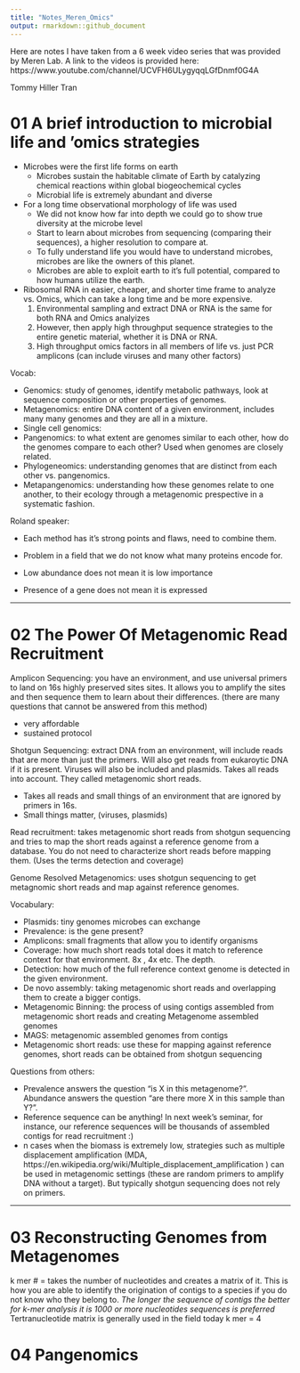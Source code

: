 ```yaml
---
title: "Notes_Meren_Omics"
output: rmarkdown::github_document
---
```


Here are notes I have taken from a 6 week video series that was provided by Meren Lab.
A link to the videos is provided here: https://www.youtube.com/channel/UCVFH6ULygyqqLGfDnmf0G4A

Tommy Hiller Tran

# 01 A brief introduction to microbial life and 'omics strategies

* Microbes were the first life forms on earth
  + Microbes sustain the habitable climate of Earth by catalyzing chemical reactions within global biogeochemical cycles
  + Microbial life is extremely abundant and diverse
  
* For a long time observational morphology of life was used
  + We did not know how far into depth we could go to show true diversity at the microbe level
  + Start to learn about microbes from sequencing (comparing their sequences), a higher resolution to compare at.
  + To fully understand life you would have to understand microbes, microbes are like the owners of this planet. 
  + Microbes are able to exploit earth to it's full potential, compared to how humans utilize the earth. 
  
* Ribosomal RNA in easier, cheaper, and shorter time frame to analyze vs. Omics, which can take a long time and be more expensive. 
  1. Environmental sampling and extract DNA or RNA is the same for both RNA and Omics analyizes
  2. However, then apply high throughput sequence strategies to the entire genetic material, whether it is DNA or RNA. 
  3. High throughput omics factors in all members of life vs. just PCR amplicons (can include viruses and many other factors)
  
Vocab:

* Genomics: study of genomes, identify metabolic pathways, look at sequence composition or other properties of genomes.
* Metagenomics: entire DNA content of a given environment, includes many many genomes and they are all in a mixture. 
* Single cell genomics:
* Pangenomics: to what extent are genomes similar to each other, how do the genomes compare to each other? Used when genomes are closely related.
* Phylogeneomics: understanding genomes that are distinct from each other vs. pangenomics. 
* Metapangenomics: understanding how these genomes relate to one another, to their ecology through a metagenomic prespective in a systematic fashion. 

Roland speaker: 

* Each method has it's strong points and flaws, need to combine them.

* Problem in a field that we do not know what many proteins encode for. 

* Low abundance does not mean it is low importance

* Presence of a gene does not mean it is expressed

***

# 02 The Power Of Metagenomic Read Recruitment 

Amplicon Sequencing: you have an environment, and use universal primers to land on 16s highly preserved sites sites. It allows you to amplify the sites and then sequence them to learn about their differences. (there are many questions that cannot be answered from this method) 
  
  + very affordable
  + sustained protocol

Shotgun Sequencing: extract DNA from an environment, will include reads that are more than just the primers. Will also get reads from eukaroytic DNA if it is present. Viruses will also be included and plasmids. Takes all reads into account. They called metagenomic short reads. 
  
  + Takes all reads and small things of an environment that are ignored by primers in 16s.
  + Small things matter, (viruses, plasmids)

Read recruitment: takes metagenomic short reads from shotgun sequencing and tries to map the short reads against a reference genome from a database. You do not need to characterize short reads before mapping them. (Uses the terms detection and coverage)

Genome Resolved Metagenomics: uses shotgun sequencing to get metagnomic short reads and map against reference genomes. 

Vocabulary:

* Plasmids: tiny genomes microbes can exchange
* Prevalence: is the gene present?
* Amplicons: small fragments that allow you to identify organisms 
* Coverage: how much short reads total does it match to reference context for that environment. 8x , 4x etc. The depth. 
* Detection: how much of the full reference context genome is detected in the given environment.
* De novo assembly: taking metagenomic short reads and overlapping them to create a bigger contigs. 
* Metagenomic Binning: the process of using contigs assembled from metagenomic short reads and creating Metagenome assembled genomes
* MAGS: metagenomic assembled genomes from contigs 
* Metagenomic short reads: use these for mapping against reference genomes, short reads can be obtained from shotgun sequencing 

Questions from others:

  + [Zoom question from anonymous]: What is the difference between prevalence and abundance?
Prevalence answers the question "is X in this metagenome?". Abundance answers the question "are there more X in this sample than Y?".
  + [Zoom question from Spencer]: Is a reference sequence always a genome, or can it be a dataset of lots of genes?
Reference sequence can be anything! In next week's seminar, for instance, our reference sequences will be thousands of assembled contigs for read recruitment :)
  + [Zoom question from Gurpeet]: Are primers are used for shotgun sequencing?
n cases when the biomass is extremely low, strategies such as multiple displacement amplification (MDA, https://en.wikipedia.org/wiki/Multiple_displacement_amplification ) can be used in metagenomic settings (these are random primers to amplify DNA without a target). But typically shotgun sequencing does not rely on primers.

*** 

# 03 Reconstructing Genomes from Metagenomes

k mer # = takes the number of nucleotides and creates a matrix of it. This is how you are able to identify the origination of contigs to a species if you do not know who they belong to. 
  *The longer the sequence of contigs the better for k-mer analysis it is 1000 or more nucleotides sequences is preferred 
  *Tertranucleotide matrix is generally used in the field today k mer = 4
  
# 04 Pangenomics 






